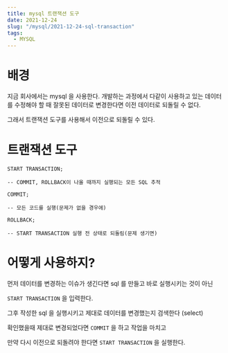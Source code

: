 ```yaml
---
title: mysql 트랜잭션 도구
date: 2021-12-24
slug: "/mysql/2021-12-24-sql-transaction"
tags:
  - MYSQL
---
```

# 배경

지금 회사에서는 mysql 을 사용한다.
개발하는 과정에서 다같이 사용하고 있는 데이터를 수정해야 할 때
잘못된 데이터로 변경한다면 이전 데이터로 되돌릴 수 없다.

그래서 트랜잭션 도구를 사용해서 이전으로 되돌릴 수 있다.


# 트랜잭션 도구
```
START TRANSACTION;

-- COMMIT, ROLLBACK이 나올 때까지 실행되는 모든 SQL 추적

COMMIT;

-- 모든 코드를 실행(문제가 없을 경우에)

ROLLBACK;

-- START TRANSACTION 실행 전 상태로 되돌림(문제 생기면)
```

# 어떻게 사용하지?

먼저 데이터를 변경하는 이슈가 생긴다면
sql 를 만들고 바로 실행시키는 것이 아닌

`START TRANSACTION` 을 입력한다.

그후 작성한 sql 을 실행시키고
제대로 데이터를 변경했는지 검색한다 (select)

확인했을때 제대로 변경되었다면 `COMMIT` 을 하고 작업을 마치고

만약 다시 이전으로 되돌려야 한다면 `START TRANSACTION` 을 실행한다.


